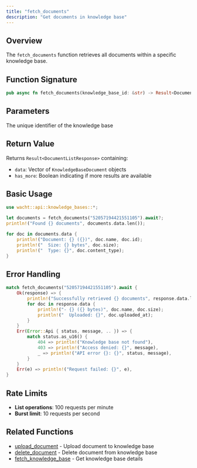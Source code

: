 ```yaml
---
title: "fetch_documents"
description: "Get documents in knowledge base"
---
```


## Overview

The `fetch_documents` function retrieves all documents within a specific knowledge base.

## Function Signature

```rust
pub async fn fetch_documents(knowledge_base_id: &str) -> Result<DocumentListResponse>
```

## Parameters

<ParamField path="knowledge_base_id" type="&str" required>
  The unique identifier of the knowledge base
</ParamField>

## Return Value

Returns `Result<DocumentListResponse>` containing:
- `data`: Vector of `KnowledgeBaseDocument` objects
- `has_more`: Boolean indicating if more results are available

## Basic Usage

```rust
use wacht::api::knowledge_bases::*;

let documents = fetch_documents("52057194421551105").await?;
println!("Found {} documents", documents.data.len());

for doc in documents.data {
    println!("Document: {} ({})", doc.name, doc.id);
    println!("  Size: {} bytes", doc.size);
    println!("  Type: {}", doc.content_type);
}
```

## Error Handling

```rust
match fetch_documents("52057194421551105").await {
    Ok(response) => {
        println!("Successfully retrieved {} documents", response.data.len());
        for doc in response.data {
            println!("- {} ({} bytes)", doc.name, doc.size);
            println!("  Uploaded: {}", doc.uploaded_at);
        }
    }
    Err(Error::Api { status, message, .. }) => {
        match status.as_u16() {
            404 => println!("Knowledge base not found"),
            403 => println!("Access denied: {}", message),
            _ => println!("API error {}: {}", status, message),
        }
    }
    Err(e) => println!("Request failed: {}", e),
}
```

## Rate Limits

- **List operations**: 100 requests per minute
- **Burst limit**: 10 requests per second

## Related Functions

- [upload_document](upload-document) - Upload document to knowledge base
- [delete_document](delete-document) - Delete document from knowledge base
- [fetch_knowledge_base](fetch-knowledge-base) - Get knowledge base details

